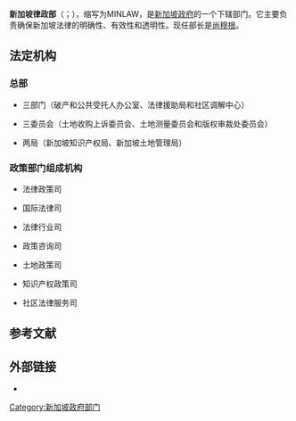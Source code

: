 {{Infobox Government agency
|agency_name     = 新加坡律政部
|abbreviation    = MinLaw
|logo            = Singapore Ministry of Law (logo).png
|logo_width      = 
|logo_caption    = 标志
|formed          =
|preceding1      =
|dissolved       =
|superseding     =
|jurisdiction    = {{Singapore}}
|employees       = 333 <ref name="MoL" />
|budget          = {{decrease}}新加坡元4,587,200,000（2013年）<ref name="MoL">{{cite web|title =Head R: Ministry of Law|work =Budget 2013: Revenue and Expenditure Estimates|publisher =Ministry of Finance|date =March 2013|url =http://www.singaporebudget.gov.sg/budget_2013/revenue_expenditure/attachment/41%20MINLAW%202013.pdf|format =PDF|accessdate =2013-04-15|archive-date =2019-11-02|archive-url =https://web.archive.org/web/20191102133926/https://www.singaporebudget.gov.sg/budget_2013/revenue_expenditure/attachment/41%20MINLAW%202013.pdf|dead-url =no}}</ref>
|headquarters    = 谐街100号 #08-02 财务大厦 新加坡179434
|minister1_name  = [[尚穆根|尚穆根]]
|minister1_pfo   = 部长
|minister2_name  = [[唐振辉|唐振辉]]
|minister2_pfo   = 第二部长
|chief1_name     = Beh Swan Gin
|chief1_position = 常务秘书长
|chief2_name     = Poon Hong Yuen
|chief2_position = 副秘书长
|parent_agency   =
|child1_agency   =
|website         = {{url|www.mlaw.gov.sg}}
|footnotes       =
}}
'''新加坡律政部'''（{{lang-en|Ministry of Law}}；{{lang-ms|Kementerian Hukum}}），缩写为MINLAW，是[[新加坡政府|新加坡政府]]的一个下辖部门。它主要负责确保新加坡法律的明确性、有效性和透明性。现任部长是[[尚穆根|尚穆根]]。

==法定机构==
===总部===
*三部门（破产和公共受托人办公室、法律援助局和社区调解中心）

*三委员会（土地收购上诉委员会、土地测量委员会和版权审裁处委员会）

*两局（新加坡知识产权局、新加坡土地管理局）

===政策部门组成机构===
*法律政策司

*国际法律司

*法律行业司

*政策咨询司

*土地政策司

*知识产权政策司

*社区法律服务司

==参考文献==
{{reflist}}

==外部链接==
{{Commons category|Ministry of Law (Singapore)}}
*{{Official website|1=http://www.mlaw.gov.sg  }}


{{新加坡政府}}

{{DEFAULTSORT:L律政部}}
[[Category:新加坡政府部门|Category:新加坡政府部门]]